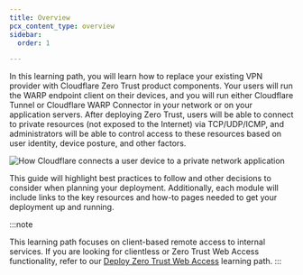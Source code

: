 ```yaml
---
title: Overview
pcx_content_type: overview
sidebar:
  order: 1

---
```


In this learning path, you will learn how to replace your existing VPN provider with Cloudflare Zero Trust product components. Your users will run the WARP endpoint client on their devices, and you will run either Cloudflare Tunnel or Cloudflare WARP Connector in your network or on your application servers. After deploying Zero Trust, users will be able to connect to private resources (not exposed to the Internet) via TCP/UDP/ICMP, and administrators will be able to control access to these resources based on user identity, device posture, and other factors.

![How Cloudflare connects a user device to a private network application](~/assets/images/reference-architecture/cloudflare-one-reference-architecture-images/cf1-ref-arch-10.svg)

This guide will highlight best practices to follow and other decisions to consider when planning your deployment. Additionally, each module will include links to the key resources and how-to pages needed to get your deployment up and running.

:::note

This learning path focuses on client-based remote access to internal services. If you are looking for clientless or Zero Trust Web Access functionality, refer to our [Deploy Zero Trust Web Access](/learning-paths/zero-trust-web-access/) learning path. 
:::
